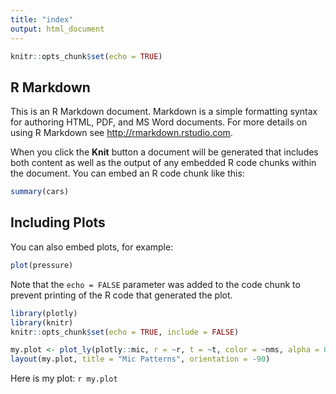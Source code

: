```yaml
---
title: "index"
output: html_document
---
```


```r
knitr::opts_chunk$set(echo = TRUE)
```

## R Markdown

This is an R Markdown document. Markdown is a simple formatting syntax for authoring HTML, PDF, and MS Word documents. For more details on using R Markdown see <http://rmarkdown.rstudio.com>.

When you click the **Knit** button a document will be generated that includes both content as well as the output of any embedded R code chunks within the document. You can embed an R code chunk like this:

```r
summary(cars)
```

## Including Plots

You can also embed plots, for example:

```r
plot(pressure)
```

Note that the `echo = FALSE` parameter was added to the code chunk to prevent printing of the R code that generated the plot.


```r
library(plotly)
library(knitr)
knitr::opts_chunk$set(echo = TRUE, include = FALSE)
```
```r
my.plot <- plot_ly(plotly::mic, r = ~r, t = ~t, color = ~nms, alpha = 0.5, type = "scatter")
layout(my.plot, title = "Mic Patterns", orientation = -90)
```
Here is my plot:
`r my.plot`
